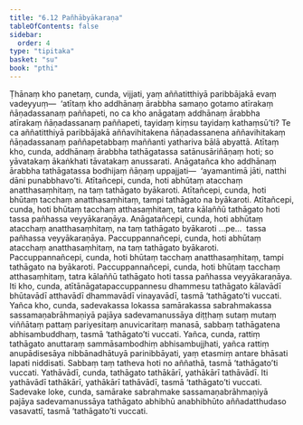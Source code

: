```yaml
---
title: "6.12 Pañhābyākaraṇa"
tableOfContents: false
sidebar:
  order: 4
type: "tipitaka"
basket: "su"
book: "pthi"
---
```



<DynamicBreadcrumb />

<Division number="187" book="pthi">

<Paragraph number="378" book="pthi">
Ṭhānaṃ kho panetaṃ, cunda, vijjati, yaṃ aññatitthiyā paribbājakā evaṃ vadeyyuṃ—  ‘atītaṃ kho addhānaṃ ārabbha samaṇo gotamo atīrakaṃ ñāṇadassanaṃ paññapeti, no ca kho anāgataṃ addhānaṃ ārabbha atīrakaṃ ñāṇadassanaṃ paññapeti, tayidaṃ kiṃsu tayidaṃ kathaṃsū’ti? Te ca aññatitthiyā paribbājakā aññavihitakena ñāṇadassanena aññavihitakaṃ ñāṇadassanaṃ paññapetabbaṃ maññanti yathariva bālā abyattā. Atītaṃ kho, cunda, addhānaṃ ārabbha tathāgatassa satānusāriñāṇaṃ hoti; so yāvatakaṃ ākaṅkhati tāvatakaṃ anussarati. Anāgatañca kho addhānaṃ ārabbha tathāgatassa bodhijaṃ ñāṇaṃ uppajjati—  ‘ayamantimā jāti, natthi dāni punabbhavo’ti. Atītañcepi, cunda, hoti abhūtaṃ atacchaṃ anatthasaṃhitaṃ, na taṃ tathāgato byākaroti. Atītañcepi, cunda, hoti bhūtaṃ tacchaṃ anatthasaṃhitaṃ, tampi tathāgato na byākaroti. Atītañcepi, cunda, hoti bhūtaṃ tacchaṃ atthasaṃhitaṃ, tatra kālaññū tathāgato hoti tassa pañhassa veyyākaraṇāya. Anāgatañcepi, cunda, hoti abhūtaṃ atacchaṃ anatthasaṃhitaṃ, na taṃ tathāgato byākaroti …pe…  tassa pañhassa veyyākaraṇāya. Paccuppannañcepi, cunda, hoti abhūtaṃ atacchaṃ anatthasaṃhitaṃ, na taṃ tathāgato byākaroti. Paccuppannañcepi, cunda, hoti bhūtaṃ tacchaṃ anatthasaṃhitaṃ, tampi tathāgato na byākaroti. Paccuppannañcepi, cunda, hoti bhūtaṃ tacchaṃ atthasaṃhitaṃ, tatra kālaññū tathāgato hoti tassa pañhassa veyyākaraṇāya.
</Paragraph>

</Division>
<Division number="188" book="pthi">

<Paragraph number="379" book="pthi">
Iti kho, cunda, atītānāgatapaccuppannesu dhammesu tathāgato kālavādī bhūtavādī atthavādī dhammavādī vinayavādī, tasmā ‘tathāgato’ti vuccati. Yañca kho, cunda, sadevakassa lokassa samārakassa sabrahmakassa sassamaṇabrāhmaṇiyā pajāya sadevamanussāya diṭṭhaṃ sutaṃ mutaṃ viññātaṃ pattaṃ pariyesitaṃ anuvicaritaṃ manasā, sabbaṃ tathāgatena abhisambuddhaṃ, tasmā ‘tathāgato’ti vuccati. Yañca, cunda, rattiṃ tathāgato anuttaraṃ sammāsambodhiṃ abhisambujjhati, yañca rattiṃ anupādisesāya nibbānadhātuyā parinibbāyati, yaṃ etasmiṃ antare bhāsati lapati niddisati. Sabbaṃ taṃ tatheva hoti no aññathā, tasmā ‘tathāgato’ti vuccati. Yathāvādī, cunda, tathāgato tathākārī, yathākārī tathāvādī. Iti yathāvādī tathākārī, yathākārī tathāvādī, tasmā ‘tathāgato’ti vuccati. Sadevake loke, cunda, samārake sabrahmake sassamaṇabrāhmaṇiyā pajāya sadevamanussāya tathāgato abhibhū anabhibhūto aññadatthudaso vasavattī, tasmā ‘tathāgato’ti vuccati.
</Paragraph>
</Division>